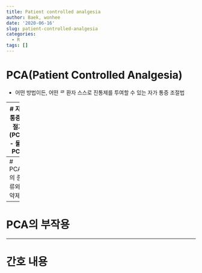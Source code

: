 ```yaml
---
title: Patient controlled analgesia
author: Baek, wonhee
date: '2020-06-16'
slug: patient-controlled-analgesia
categories:
  - R
tags: []
---
```


# PCA(Patient Controlled Analgesia)
- 어떤 방법이든, 어떤 ᄅ 환자 스스로 진통제를 투여할 수 있는 자가 통증 조절법 

--- 
# 자가통증조절기(PCA)
- 물ᄅ PCA 

- 기계식 PCA 

--- 
# PCA의 종류와 약제 

---
# PCA의 부작용

---
# 간호 내용 

